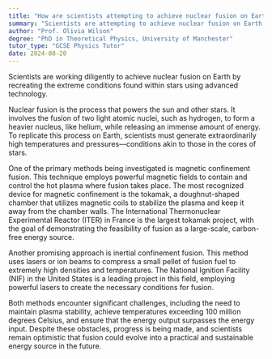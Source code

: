 ```yaml
---
title: "How are scientists attempting to achieve nuclear fusion on Earth?"
summary: "Scientists are attempting to achieve nuclear fusion on Earth by using powerful machines to recreate the conditions inside stars."
author: "Prof. Olivia Wilson"
degree: "PhD in Theoretical Physics, University of Manchester"
tutor_type: "GCSE Physics Tutor"
date: 2024-08-20
---
```


Scientists are working diligently to achieve nuclear fusion on Earth by recreating the extreme conditions found within stars using advanced technology.

Nuclear fusion is the process that powers the sun and other stars. It involves the fusion of two light atomic nuclei, such as hydrogen, to form a heavier nucleus, like helium, while releasing an immense amount of energy. To replicate this process on Earth, scientists must generate extraordinarily high temperatures and pressures—conditions akin to those in the cores of stars.

One of the primary methods being investigated is magnetic confinement fusion. This technique employs powerful magnetic fields to contain and control the hot plasma where fusion takes place. The most recognized device for magnetic confinement is the tokamak, a doughnut-shaped chamber that utilizes magnetic coils to stabilize the plasma and keep it away from the chamber walls. The International Thermonuclear Experimental Reactor (ITER) in France is the largest tokamak project, with the goal of demonstrating the feasibility of fusion as a large-scale, carbon-free energy source.

Another promising approach is inertial confinement fusion. This method uses lasers or ion beams to compress a small pellet of fusion fuel to extremely high densities and temperatures. The National Ignition Facility (NIF) in the United States is a leading project in this field, employing powerful lasers to create the necessary conditions for fusion.

Both methods encounter significant challenges, including the need to maintain plasma stability, achieve temperatures exceeding $100$ million degrees Celsius, and ensure that the energy output surpasses the energy input. Despite these obstacles, progress is being made, and scientists remain optimistic that fusion could evolve into a practical and sustainable energy source in the future.
    